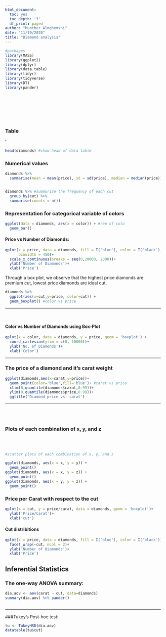 ```yaml
---
html_document:
  toc: yes
  toc_depth: '3'
  df_print: paged
author: "Munther Alnghemshi"
date: "11/19/2020"
title: "Diamond analysis"
---
```


```r
#packages
library(MASS)
library(ggplot2)
library(dplyr)
library(data.table)
library(tidyr)
library(tidyverse)
library(DT)
library(pander)
```
\
\
\
\
\

### Table
'
```r
head(diamonds) #show head of data table
```

### Numerical values
```r
diamonds %>%
  summarise(mean = mean(price), sd = sd(price), median = median(price)) #avg and median of prices 


diamonds %>% #summurize the frequency of each cut 
  group_by(cut) %>%
  summarise(counts = n())

```

### Representation for categorical variable of colors
```r
ggplot(data = diamonds, aes(x = color)) + #rep of colo
  geom_bar()
```


#### Price vs Number of Diamonds:
```r
qplot(x = price, data = diamonds, fill = I('blue'), color = I('black'),
      binwidth = 450)+
  scale_x_continuous(breaks = seq(0,20000, 2000))+
  ylab('Number of Diamonds')+
  xlab('Price')
```





Through a box plot, we observe that the highest price diamonds are premium cut, lowest price diamonds are ideal cut.

```r
diamonds %>%
  ggplot(aes(x=cut,y=price, color=cut)) +
  geom_boxplot() #color vs price
```


***
\

#### Color vs Number of Diamonds using Box-Plot

```r
qplot(x = color, data = diamonds, y = price, geom = 'boxplot') +
  coord_cartesian(ylim = c(0, 10000))+
  ylab('No. of Diamonds')+
  xlab('Color')
```

***

### The price of a diamond and it’s carat weight


```r
ggplot(diamonds,aes(x=carat,y=price))+
  geom_point(color='blue',fill='blue')+ #carat vs price
  xlim(0,quantile(diamonds$carat,0.99))+
  ylim(0,quantile(diamonds$price,0.99))+
  ggtitle('Diamond price vs. carat')
```


***
\
\

### Plots of each combination of x, y, and z
\
\
```r
#scatter plots of each combination of x, y, and z

ggplot(diamonds, aes(x = x, y = y)) +
  geom_point()
ggplot(diamonds, aes(x = x, y = z)) +
  geom_point()
ggplot(diamonds, aes(x = y, y = z)) +
  geom_point()
```

### Price per Carat with respect to the cut


```r
qplot(x = cut, y = price/carat, data = diamonds, geom = 'boxplot')+
  ylab('Price/Carat')+
  xlab('cut')
```



#### Cut distribitions 


```r
qplot(x = price, data = diamonds, fill = I('blue'), color = I('black')) +
  facet_wrap(~cut, ncol = 2)+
  ylab('Number of Diamonds')+
  xlab('Price')
```



## Inferential Statistics


### The one-way ANOVA summary:


```r
 
dia.aov <- aov(carat ~ cut, data=diamonds)
summary(dia.aov) %>% pander()
 

```

***

###Tukey’s Post-hoc test: 

```r
tu <- TukeyHSD(dia.aov)
datatable(tu$cut)
```

